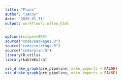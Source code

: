 ```yaml
---
title: "Plans"
author: "Jenny"
date: "2020-01-31"
output: workflowr::wflow_html
---
```



```r
options(scipen=999)
source("code/packages.R")
source("code/settings.R")
source("code/plan.R")
library(R.utils)
library(kableExtra)
```


```r

vis_drake_graph(pre_pipeline, make_imports = FALSE)
vis_drake_graph(pre_pipeline, make_imports = FALSE)

```
